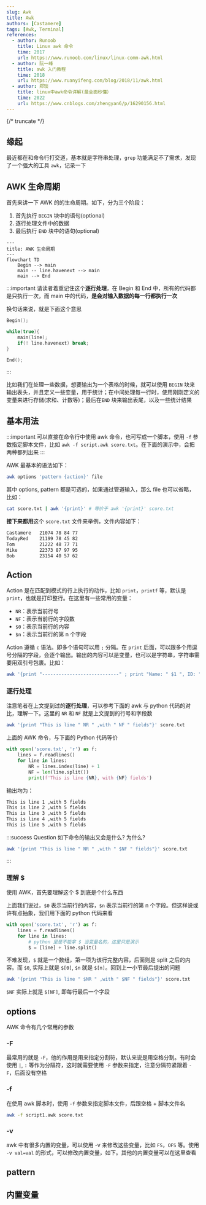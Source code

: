 ```yaml
---
slug: Awk
title: Awk
authors: [Castamere]
tags: [Awk, Terminal]
references:
  - author: Runoob
    title: Linux awk 命令
    time: 2017
    url: https://www.runoob.com/linux/linux-comm-awk.html
  - author: 阮一峰
    title: awk 入门教程
    time: 2018
    url: https://www.ruanyifeng.com/blog/2018/11/awk.html
  - author: 郑琰
    title: linux中awk命令详解(最全面秒懂）
    time: 2022
    url: https://www.cnblogs.com/zhengyan6/p/16290156.html
---
```


{/* truncate */}


<Tabs>

<TabItem value="script" label="script">

</TabItem>

<TabItem value="bash" label="bash">

</TabItem>

</Tabs>

## 缘起

最近都在和命令行打交道，基本就是字符串处理，`grep` 功能满足不了需求，发现了一个强大的工具 `awk`，记录一下

## AWK 生命周期

首先来讲一下 AWK 的的生命周期。如下，分为三个阶段：

1. 首先执行 `BEGIN` 块中的语句(optional)
2. 逐行处理文件中的数据
3. 最后执行 `END` 块中的语句(optional)

```mermaid
---
title: AWK 生命周期
---
flowchart TD
    Begin --> main
    main -- line.havenext --> main
    main --> End
```

:::important
请读者着重记住这个**逐行处理**，在 Begin 和 End 中，所有的代码都是只执行一次，而 main 中的代码，**是会对输入数据的每一行都执行一次**

换句话来说，就是下面这个意思

```cpp
Begin();

while(true){
    main(line);
    if(! line.havenext) break;
}

End();
```

:::

比如我们在处理一些数据，想要输出为一个表格的时候，就可以使用 `BEGIN` 块来输出表头，并且定义一些变量，用于统计；在中间处理每一行时，使用刚刚定义的变量来进行存储(求和、计数等)；最后在`END` 块来输出表尾，以及一些统计结果

## 基本用法

:::important
可以直接在命令行中使用 awk 命令，也可写成一个脚本，使用 `-f` 参数指定脚本文件，比如 `awk -f script.awk score.txt`。在下面的演示中，会把两种都列出来
:::

AWK 最基本的语法如下：

```bash
awk options 'pattern {action}' file
```

其中 options, pattern 都是可选的，如果通过管道输入，那么 file 也可以省略，比如：

```bash
cat score.txt | awk '{print}' # 等价于 awk '{print}' score.txt
```

**接下来都用**这个 `score.txt` 文件来举例，文件内容如下：

```txt title="score.txt"
Castamere   21074 78 84 77
TodayRed    21199 78 45 82
Tom         21222 48 77 71
Mike        22373 87 97 95
Bob         23154 40 57 62
```

## Action

Action 是在匹配到模式的行上执行的动作，比如 `print`，`printf` 等，默认是 `print`，也就是打印整行。在这里有一些常用的变量：

- `NR`：表示当前行号
- `NF`：表示当前行的字段数
- `$0`：表示当前行的内容
- `$n`：表示当前行的第 n 个字段

Action 遵循 `c` 语法。即多个语句可以用 `;` 分隔。在 `print` 后面，可以跟多个用逗号分隔的字段，会逐个输出。输出的内容可以是变量，也可以是字符串，字符串需要用双引号包裹。比如：

<Tabs>

<TabItem value="script" label="script">

<Terminal1 />

</TabItem>

<TabItem value="bash" label="bash">

```bash
awk '{print "----------------------------" ; print "Name: " $1 ", ID: " $2}' score.txt
```

</TabItem>

</Tabs>

### 逐行处理

注意笔者在上文提到过的**逐行处理**，可以参考下面的 awk 与 python 代码的对比，理解一下。这里的 `NR` 和 `NF` 就是上文提到的行号和字段数

```bash title="awk"
awk '{print "This is line " NR " ,with " NF " fields"}' score.txt
```

上面的 AWK 命令，与下面的 Python 代码等价

```python title="python" showLineNumbers
with open('score.txt', 'r') as f:
    lines = f.readlines()
    for line in lines:
        NR = lines.index(line) + 1
        NF = len(line.split())
        print(f'This is line {NR}, with {NF} fields')
```

输出均为：

```txt
This is line 1 ,with 5 fields
This is line 2 ,with 5 fields
This is line 3 ,with 5 fields
This is line 4 ,with 5 fields
This is line 5 ,with 5 fields
```

:::success Question
如下命令的输出又会是什么? 为什么?

```bash
awk '{print "This is line " NR " ,with " $NF " fields"}' score.txt
```

:::

### 理解 $

使用 AWK，首先要理解这个 $ 到底是个什么东西

上面我们说过，`$0` 表示当前行的内容，`$n` 表示当前行的第 n 个字段。但这样说或许有点抽象，我们用下面的 python 代码来看

```python title="python" showLineNumbers
with open('score.txt', 'r') as f:
    lines = f.readlines()
    for line in lines:
        # python 里是不能拿 $ 当变量名的，这里只是演示
        $ = [line] + line.split()
```

不难发现，`$` 就是一个数组，第一项为该行完整内容，后面则是 split 之后的内容。而 `$0`, 实际上就是 `$[0]`, `$n` 就是 `$[n]`。回到上一小节最后提出的问题

```bash
awk '{print "This is line " $NR " ,with " $NF " fields"}' score.txt
```

`$NF` 实际上就是 `$[NF]`, 即每行最后一个字段

## options

AWK 命令有几个常用的参数

### -F

最常用的就是 `-F`，他的作用是用来指定分割符，默认来说是用空格分割。有时会使用 `|`, `:` 等作为分隔符，这时就需要使用 `-F` 参数来指定，注意分隔符紧跟着 `-F`，后面没有空格

<Terminal2 />

### -f

在使用 awk 脚本时，使用 `-f` 参数来指定脚本文件，后跟空格 + 脚本文件名

```bash
awk -f script1.awk score.txt
```

### -v

awk 中有很多内置的变量，可以使用 -v 来修改这些变量，比如 `FS`，`OFS` 等。使用 `-v val=val` 的形式，可以修改内置变量，如下。其他的内置变量可以在这里查看

<Terminal3 />

## pattern

## 内置变量
